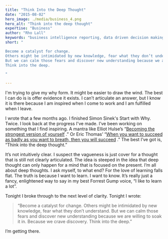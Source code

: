 ```yaml
---
title: "Think Into the Deep Thought"
date: "2015-08-02"
hero_image: ./media/business_4.png
hero_alt: "Think into the deep thought"
expertise: "Business"
author: "Rho Lall"
keywords: "business intelligence reporting, data driven decision making, data driven decisions, using data to make decisions"
short: "

Become a catalyst for change. 
Others might be intimidated by new knowledge, fear what they don’t understand.  
But we can calm those fears and discover new understanding because we are willing to soak it in. Because we crave discovery. 
Think into the deep.

"

---
```


I'm trying to give my why form. It might be easier to draw the wind. The best I can do is is offer evidence it exists. I can’t articulate an answer, but I know it is there because I am inspired when I come to work and I am fulfilled when I leave.

I wrote that a few months ago. I finished Simon Sinek's Start with Why. Twice. I look back at the progress I've made. I’ve been working on something that I find inspiring. A mantra like 
Elliot Hulse’s “[Becoming the strongest version of yourself](https://www.youtube.com/watch?v=L241i4qX70M)
.” Or Eric Thomas’ “[When you want to succeed as badly as you want to breath, then you will succeed](https://youtu.be/5fsm-QbN9r8?t=22)
.” The best I’ve got is, “Think into the deep thought.” 

It’s not intuitively clear. I suspect the vagueness is just cover for a thought that is still not clearly articulated. The idea is steeped in the idea that deep thought can only happen for a mind that is focused on the present. I’m all about deep thoughts. I ask myself, to what end? For the love of learning falls flat. The truth is because I want to learn. I want to know. It’s really just a fancy, enlightened way to say in my best Forrest Gump voice, “I like to learn a lot”. 

Tonight I broke through to the next level of clarity. Tonight I wrote:

> “Become a catalyst for change. Others might be intimidated by new knowledge, fear what they don’t understand.  But we can calm those fears and discover new understanding because we are willing to soak it in. Because we crave discovery. Think into the deep.”

I’m getting there.

